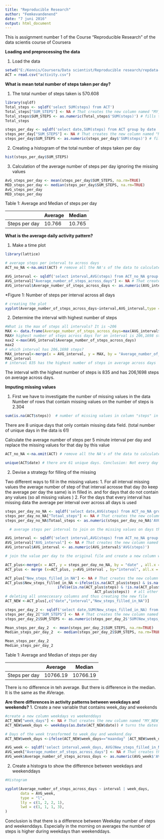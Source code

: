 ---
title: "Reproducible Research"
author: "Femkevandenend"
date: "7 juni 2016"
output: html_document
---

This is assignment number 1 of the Course "Reproducible Research" of the data scientis course of Coursera

**Loading and preprocessing the data**

1. Load the data


```{r}
setwd("E:/Kennis/Coursera/Data scientist/Reproducible research/repdata-data-activity/")
ACT = read.csv("activity.csv") 
```

**What is mean total number of steps taken per day?**

1. The total number of steps taken is 570.608

```{r, echo=TRUE}
library(sqldf)
Total_steps <- sqldf('select SUM(steps) from ACT')
Total_steps["SUM_STEPS"] <- NA # That creates the new column named "MY_NEW_COLUMN" filled with "NA"
Total_steps$SUM_STEPS <- as.numeric(Total_steps$'SUM(steps)') # fills the new column with the numeric number of steps
Total_steps

steps_per_day <- sqldf('select date,SUM(steps) from ACT group by date ')
steps_per_day["SUM_STEPS"] <- NA # That creates the new column named "MY_NEW_COLUMN" filled with "NA"
steps_per_day$SUM_STEPS <- as.numeric(steps_per_day$'SUM(steps)') # fills the new column with the numeric number of steps
```

2. Creating a histogram of the total number of steps taken per day

```{r, echo=TRUE}
hist(steps_per_day$SUM_STEPS)
```

3. Calculation of the average number of steps per day ignoring the missing values

```{r, echo=TRUE}
AvG_steps_per_day <- mean(steps_per_day$SUM_STEPS, na.rm=TRUE)
MED_steps_per_day <- median(steps_per_day$SUM_STEPS, na.rm=TRUE)
AvG_steps_per_day 
MED_steps_per_day
```

Table 1: Average and Median of steps per day

|               | Average  | Median  |
|---------------|----------|---------|
| Steps per day | 10.766   | 10.765  |

**What is the average daily activity pattern? **

1. Make a time plot

```{r}
library(lattice)

# average steps per interval to across days
ACT_no_NA <-na.omit(ACT) # remove all the NA's of the data to calculate the average steps per day per interval without the missing values 53 unique days

AVG_interval <- sqldf('select interval,AVG(steps) from ACT_no_NA group by interval ')
AVG_interval["Average_number_of_steps_across_days"] <- NA # That creates the new column named "MY_NEW_COLUMN" filled with "NA"
AVG_interval$Average_number_of_steps_across_days <- as.numeric(AVG_interval$'AVG(steps)')
```

*Figure 1: Number of steps per interval across all days
```{r}
# creating the plot
xyplot(Average_number_of_steps_across_days~interval,AVG_interval,type = "l")

```

2. Determine the interval with highest number of steps

```{r}

#What is the max of steps all intervals? It is ~206
MAX <- data.frame(Average_number_of_steps_across_days=max(AVG_interval$Average_number_of_steps_across_days))
MAX# highest number of steps across days for an interval is 206,1698 steps on average
max2 <-max(AVG_interval$Average_number_of_steps_across_days)
max2
# which interval has 206,1698 steps?
MAX_interval<-merge(x = AVG_interval, y = MAX, by = "Average_number_of_steps_across_days", all.y = TRUE)
MAX_interval
# interval 835 has the highest number of steps in average across days
```

The interval with the highest number of steps is 835 and has 206,1698 steps on average across days.

**Imputing missing values**

1. First we have to investigate the number of missing values in the data
Number of rows that contain missing values on the number of steps is 2.304
```{r}
sum(is.na(ACT$steps))  # number of missing values in column "steps" in the data
```

There are 8 unique days that only contain missing data field. (total number of unique days in the data is 61)

Calculate the average number of steps per 5 minute interval per day and replace the missing values for that day by this value

```{r}
ACT_no_NA <-na.omit(ACT) # remove all the NA's of the data to calculate the average steps per day per interval without the missing values 53 unique days

unique(ACT$date) # there are 61 unique days. Conclusion: Not every day contains data
```

2. Devise a strategy for filling of the missing

Two different ways to fill in the missing values:
1. For all interval missing values the average number of step of that interval acrosse that day (to keep the average per day the same) is in filled in. and for days that do not contain any values (so all missing values )
2. For the days that every interval has missing data the average per interval over across all days is used

```{r}
steps_per_day_no_NA <- sqldf('select date,AVG(steps) from ACT_no_NA group by date ')
steps_per_day_no_NA["Totaal_steps"] <- NA # That creates the new column named "MY_NEW_COLUMN" filled with "NA"
steps_per_day_no_NA$Totaal_steps <- as.numeric(steps_per_day_no_NA$'AVG(steps)') # fills the new column with the numeric number of steps

  # average steps per interval to join on the missing values on days there only missing values

AVG_interval <- sqldf('select interval,AVG(steps) from ACT_no_NA group by interval ')
AVG_interval["AVG_interval"] <- NA # That creates the new column named "MY_NEW_COLUMN" filled with "NA"
AVG_interval$AVG_interval <- as.numeric(AVG_interval$'AVG(steps)')

# join the value per day to the original file and create a new column with the missing values as the average steps per day per interval.There are also days that do not have any steps at all those shouls be filled with the average

ACT_plus<-merge(x = ACT, y = steps_per_day_no_NA, by = "date" , all.x = TRUE) # jointo all dates the average interval steps but for the dates that contain all NA
ACT_plus <- merge (x=ACT_plus, y=AVG_interval , by="interval", all.x = TRUE) # join to all the dates that have only NA (8 dates fields the average interval over all days)

ACT_plus["New_steps_filled_in_NA"] <- NA # That creates the new column named "MY_NEW_COLUMN" filled with "NA"
ACT_plus$New_steps_filled_in_NA <-ifelse(is.na(ACT_plus$steps) & is.na(ACT_plus$Totaal_steps), ACT_plus$AVG_interval,
                        ifelse(is.na(ACT_plus$steps) & !is.na(ACT_plus$Totaal_steps), ACT_plus$Totaal_steps,
                                         ACT_plus$steps))  # all other values map to NA
# deleting all unneccesary columns and thus creating the new file
ACT_NEW <-ACT_plus[,c("date","interval","New_steps_filled_in_NA")] 
```

```{r, echo=TRUE}


steps_per_day_2 <- sqldf('select date,SUM(New_steps_filled_in_NA) from ACT_NEW group by date ')
steps_per_day_2["SUM_STEPS"] <- NA # That creates the new column named "MY_NEW_COLUMN" filled with "NA"
steps_per_day_2$SUM_STEPS <- as.numeric(steps_per_day_2$'SUM(New_steps_filled_in_NA)') # fills the new column with the numeric number of steps

Mean_steps_per_day_2  <- mean(steps_per_day_2$SUM_STEPS, na.rm=TRUE)
Median_steps_per_day_2  <- median(steps_per_day_2$SUM_STEPS, na.rm=TRUE)

Mean_steps_per_day_2
Median_steps_per_day_2
```

Table 1: Average and Median of steps per day

|               | Average     | Median    |
|---------------|-------------|-----------|
| Steps per day |10766.19     | 10766.19  |

There is no difference in teh average. But there is difference in the median. It is the same as the AVerage.

**Are there differences in activity patterns between weekdays and weekends?**
1. Create a new variable that contains week_day and weekends

```{r, echo=TRUE}
#create a new column weekdays vs weekenddays
ACT_NEW["week_days"] <- NA # That creates the new column named "MY_NEW_COLUMN" filled with "NA"
ACT_NEW$week_days <- weekdays(as.Date(ACT_NEW$date)) # turns the dates into weekday's

# Days of the week transformed to week_day and weekend_day
ACT_NEW$week_days <-ifelse(ACT_NEW$week_days=="maandag" |ACT_NEW$week_days=="dinsdag" | ACT_NEW$week_days=="woensdag" |ACT_NEW$week_days=="donderdag" |ACT_NEW$week_days=="vrijdag" , "Weekday","Weekendday")

AVG_week <- sqldf('select interval,week_days, AVG(New_steps_filled_in_NA) from ACT_NEW group by interval,week_days ')
AVG_week["Average_number_of_steps_across_days"] <- NA # That creates the new column named "MY_NEW_COLUMN" filled with "NA"
AVG_week$Average_number_of_steps_across_days <- as.numeric(AVG_week$'AVG(New_steps_filled_in_NA)')
```


2. Create a histogra to show the difference between weekdays and weekenddays
```{r}
#Histogram

xyplot(Average_number_of_steps_across_days ~ interval | week_days,
       data = AVG_week,
       type = "l",
       lty = c(1, 2, 2, 1),
       lwd = c(1, 1, 1, 3),
)
```

Conclusion is that there is a difference between Weekday number of steps and weekenddays. Especially in the morning on averages the number of steps is higher during weekdays than weekenddays.